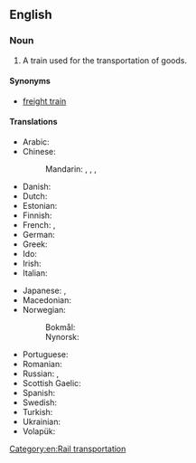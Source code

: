 ==English==

===Noun===
{{en-noun}}

# A train used for the transportation of goods.

====Synonyms====
* [[freight train]]

====Translations====
{{trans-top|train used for transportation of goods}}
* Arabic: {{t-needed|ar}}
* Chinese:
*: Mandarin: {{t|cmn|貨物列車|sc=Hani}}, {{t|cmn|货物列车|tr=huòwù lièchē|sc=Hani}}, {{t+|cmn|貨車|sc=Hani}}, {{t+|cmn|货车|tr=huòchē|sc=Hani}}
* Danish: {{t+|da|godstog|n}}
* Dutch: {{t+|nl|goederentrein}}
* Estonian: {{t|et|kaubarong}}
* Finnish: {{t+|fi|tavarajuna}}
* French: {{t|fr|train de fret|m}}, {{t|fr|train de marchandises|m}}
* German: {{t+|de|Güterzug|m}}
* Greek: {{t|el|εμπορική αμαξοστοιχία|f}}
* Ido: {{t|io|vartreno}}
* Irish: {{t|ga|traein earraí|f}}
* Italian: {{t+|it|treno merci|m}}
{{trans-mid}}
* Japanese: {{t|ja|貨物列車|tr=かもつれっしゃ, kamotsu ressha|sc=Jpan}}, {{t|ja|貨車|tr=かしゃ, kasha|sc=Jpan}}
* Macedonian: {{t|mk|то́варен во́з|m}}
* Norwegian:
*: Bokmål: {{t|nb|godstog|n}}
*: Nynorsk: {{t|nn|godstog|n}}
* Portuguese: {{t|pt|[[trem]] [[de]] [[carga]]|m}}
* Romanian: {{t|ro|tren de marfă|n}}
* Russian: {{t|ru|това́рный по́езд|m}}, {{t+|ru|товарня́к|m}} {{qualifier|colloquial}}
* Scottish Gaelic: {{t|gd|trèana bathair|f}}
* Spanish: {{t|es|tren de carga|m}}
* Swedish: {{t+|sv|godståg|n}}
* Turkish: {{t+|tr|yük treni}}
* Ukrainian: {{t|uk|товарний потяг|m}}
* Volapük: {{t|vo|päkatren}}
{{trans-bottom}}

[[Category:en:Rail transportation]]